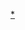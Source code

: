 {{Navbox
|name= 基督教神学
|state= <noinclude>expanded</noinclude>
|title = [[基督教神學]]
|titlestyle = background-color: #FADA5E;
|basestyle = background-color: #FFE880;
|bodyclass = hlist
|above= [[:Category:基督教神学|页面分类]]

|group1 = [[系统神学]] 
|group1style = background: #FADA5E;
|list1 = {{Navbox |child
|basestyle  = background-color: #FADA5E;

|group1 = [[聖經神學]]
|group1style = background: #FADA5E;
|list1= * [[默示]]
* [[正典]]
* [[聖經研究]]
* [[解经学|解經]]
* {{Link-en|律法與福音|Law and Gospel}}
* [[释经学]]

|group2 = [[基督教的神|神论]]
|group2style = background-color: #FFE880;
|list2 = * {{Le|聖父論|Paterology}}
* [[基督论]]
* {{Le|圣灵论|Pneumatology}}
* [[三位一体]]
* [[聖父]]
* [[聖子]]（[[位格合一]]、[[道成肉身]]、[[耶稣]]、[[邏各斯]]、[[基督中心論]]）
* [[聖靈|圣灵]]
* [[那靈]]
* [[上帝中心论]]
* [[不變性 (神學)|不變性]]
* [[无动情性]]

|group3 = {{Link-en|基督教宇宙论|Biblical cosmology|宇宙论}}
|list3 = * [[創世記|創世]]
* [[天使]]
* [[天使等级]]
* [[人论]]
* [[墮天使|堕天使]]
* [[撒旦]]
* [[神義論]]

|group4 = [[基督教救贖論|救赎论]]
|group4style = background-color: #FFE880;
|list4 = * [[赦免]]
* {{Link-en|收養 (神學)|Adoption (theology)|收養}}
* {{Link-en|確據|Assurance (theology)}}
* [[赎罪 (基督教)|赎罪]]
* [[洗礼]]
* [[基督教改宗|改宗]]
* [[信念 (基督教)|信念]]
* [[宽恕]]
* {{Link-en|得榮耀|Glorification (theology)}}
* [[恩典]]
* [[不可抗拒的恩典]]
* [[Imputed righteousness|Imputation]]
* [[称义]]
* [[Lapsarianism]]
* [[Means of grace]]
* {{Link-en|治死罪|Mortification (theology)}}
* [[Ordo salutis|Ordo Salutis]]
* [[预言]]
* [[復和神學]]
* [[赎回]]
* [[重生 (基督教)|重生]]
* [[悔改]]
* [[死人复活]]
* [[拯救]]
* [[成圣]]
* [[成神论]]
* [[与基督联合]]

|group5 = [[罪論]]
|list5 = * [[亚当]]
* [[人論]]
* [[人的堕落]]
* [[自我中心]]
* [[原罪]]
* [[罪 (宗教)|罪]]
* [[神義論]]
* [[全然败坏]]

|group6  = [[教会学]]
|group6style = background-color: #FFE880;
|list6   = * [[聖禮|圣礼]]
* [[宣教学]]
* [[教政体制]]（[[会众制]]、[[主教制]]、[[长老制]]）
* [[教会会议]]
* [[Conciliarity]]  

|group7 = [[基督教末世論|末世论]]
|list7 = * {{Link-en|历史主义 (基督教末世论)|Historicism (Christian eschatology)|历史主义}}
* {{Link-en|理念主义 (基督教末世论)|Idealism (Christian eschatology)|理念主义}}
* [[时代论]]
* {{Link-en|未来主义 (基督教末世论)|Futurism (Christian eschatology)|未来主义}}
* [[末世预言实现论]]
* [[千禧年主义]]（[[千禧年前论]]／[[千禧年后论]]／[[无千禧年论]]）
* [[Historic Adventism|Adventism]]
* [[敌基督]]
* [[默示]]
* {{Link-en|启示论|Apocalypticism}}
* {{Link-en|圣约神学|Covenant theology}}／{{Link-en|新圣约神学|New Covenant Theology}}
* [[末世论|末世]]
* [[神的國]]
* [[地狱]]（[[阴间]]、[[火湖]]）
* [[最后的审判]]
* [[新天新地]]
* [[新耶路撒冷]]
* [[被提]]
* [[耶稣再临]]
* [[灵魂睡眠]]
* [[大灾难]]
* [[天使战争]]
}}

|group3 = [[歷史神學]]
|list3 = * [[基督教神学史]]
* [[加尔文主义与阿民念主义的争论史]]
* [[使徒时代]]
* [[Development of the New Testament canon|Canon]]
* [[教父學]]
* [[政教合一]]
* [[半伯拉纠主义]]
* [[聖像破壞運動 (東羅馬帝國)|聖像破壞運動]]
* [[经院哲学]]
* [[托马斯主义]]
* {{Link-en|會議至高論|Conciliarism}}
* [[文艺复兴时期的人文主义]]
* [[宗教改革]]
* [[反宗教改革]]
* [[虔敬主义]]
* [[大觉醒运动]]

|group4 = [[实践神学]]
|group4style = background: #FADA5E;
|list4 = * [[基督教辨惑學|辨惑學]]
* [[基督教对旧约的看法|圣经律法]]
* [[輔導學]]
* [[基督教教育]]
* [[基督教伦理学]]
* {{Link-en|讲道术|Homiletics}}
* [[禮儀學]]
* {{Link-en|宣教學|Missiology}}
* [[道德神学]]
* {{Link-en|教牧神学|Pastoral theology}}
* [[反調]]
* [[政治神學]]
* [[解放神學]]
* [[處境神學]]

|group5 = [[聖經神學]]
|list5 = * [[舊約神學]]
* [[新約神學]]
* [[保羅神學]]

|group6 = [[Template:Theology by Tradition|教派传统]]
|list6 = </div>{{Theology by Tradition}}

|belowstyle = background: #FADA5E;
|below = [[File:P christianity.svg|20px]] '''[[Portal:基督教|基督教主题首页]]'''
}}<noinclude>

[[Category:基督教神学|*]]
[[Category:基督教神学导航模板| ]]
</noinclude>